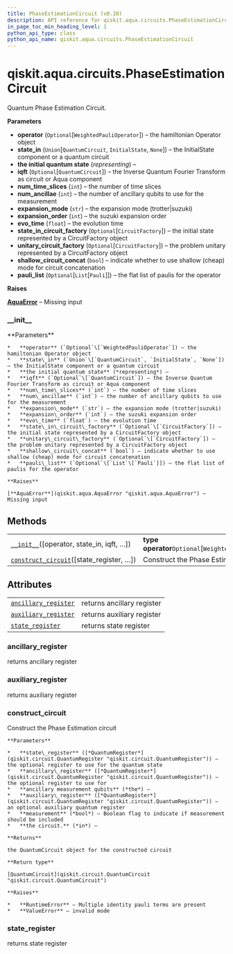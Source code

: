 ```yaml
---
title: PhaseEstimationCircuit (v0.28)
description: API reference for qiskit.aqua.circuits.PhaseEstimationCircuit in qiskit v0.28
in_page_toc_min_heading_level: 1
python_api_type: class
python_api_name: qiskit.aqua.circuits.PhaseEstimationCircuit
---
```


<span id="qiskit-aqua-circuits-phaseestimationcircuit" />

# qiskit.aqua.circuits.PhaseEstimationCircuit

<Class id="qiskit.aqua.circuits.PhaseEstimationCircuit" isDedicatedPage={true} github="https://github.com/qiskit-community/qiskit-aqua/tree/stable/0.9/qiskit/aqua/circuits/phase_estimation_circuit.py" signature="PhaseEstimationCircuit(operator=None, state_in=None, iqft=None, num_time_slices=1, num_ancillae=1, expansion_mode='trotter', expansion_order=1, evo_time=6.283185307179586, state_in_circuit_factory=None, unitary_circuit_factory=None, shallow_circuit_concat=False, pauli_list=None)" modifiers="class">
  Quantum Phase Estimation Circuit.

  **Parameters**

  *   **operator** (`Optional`\[`WeightedPauliOperator`]) – the hamiltonian Operator object
  *   **state\_in** (`Union`\[`QuantumCircuit`, `InitialState`, `None`]) – the InitialState component or a quantum circuit
  *   **the initial quantum state** (*representing*) –
  *   **iqft** (`Optional`\[`QuantumCircuit`]) – the Inverse Quantum Fourier Transform as circuit or Aqua component
  *   **num\_time\_slices** (`int`) – the number of time slices
  *   **num\_ancillae** (`int`) – the number of ancillary qubits to use for the measurement
  *   **expansion\_mode** (`str`) – the expansion mode (trotter|suzuki)
  *   **expansion\_order** (`int`) – the suzuki expansion order
  *   **evo\_time** (`float`) – the evolution time
  *   **state\_in\_circuit\_factory** (`Optional`\[`CircuitFactory`]) – the initial state represented by a CircuitFactory object
  *   **unitary\_circuit\_factory** (`Optional`\[`CircuitFactory`]) – the problem unitary represented by a CircuitFactory object
  *   **shallow\_circuit\_concat** (`bool`) – indicate whether to use shallow (cheap) mode for circuit concatenation
  *   **pauli\_list** (`Optional`\[`List`\[`Pauli`]]) – the flat list of paulis for the operator

  **Raises**

  [**AquaError**](qiskit.aqua.AquaError "qiskit.aqua.AquaError") – Missing input

  ### \_\_init\_\_

  <Function id="qiskit.aqua.circuits.PhaseEstimationCircuit.__init__" signature="__init__(operator=None, state_in=None, iqft=None, num_time_slices=1, num_ancillae=1, expansion_mode='trotter', expansion_order=1, evo_time=6.283185307179586, state_in_circuit_factory=None, unitary_circuit_factory=None, shallow_circuit_concat=False, pauli_list=None)">
    **Parameters**

    *   **operator** (`Optional`\[`WeightedPauliOperator`]) – the hamiltonian Operator object
    *   **state\_in** (`Union`\[`QuantumCircuit`, `InitialState`, `None`]) – the InitialState component or a quantum circuit
    *   **the initial quantum state** (*representing*) –
    *   **iqft** (`Optional`\[`QuantumCircuit`]) – the Inverse Quantum Fourier Transform as circuit or Aqua component
    *   **num\_time\_slices** (`int`) – the number of time slices
    *   **num\_ancillae** (`int`) – the number of ancillary qubits to use for the measurement
    *   **expansion\_mode** (`str`) – the expansion mode (trotter|suzuki)
    *   **expansion\_order** (`int`) – the suzuki expansion order
    *   **evo\_time** (`float`) – the evolution time
    *   **state\_in\_circuit\_factory** (`Optional`\[`CircuitFactory`]) – the initial state represented by a CircuitFactory object
    *   **unitary\_circuit\_factory** (`Optional`\[`CircuitFactory`]) – the problem unitary represented by a CircuitFactory object
    *   **shallow\_circuit\_concat** (`bool`) – indicate whether to use shallow (cheap) mode for circuit concatenation
    *   **pauli\_list** (`Optional`\[`List`\[`Pauli`]]) – the flat list of paulis for the operator

    **Raises**

    [**AquaError**](qiskit.aqua.AquaError "qiskit.aqua.AquaError") – Missing input
  </Function>

  ## Methods

  |                                                                                                                                                                              |                                                       |
  | ---------------------------------------------------------------------------------------------------------------------------------------------------------------------------- | ----------------------------------------------------- |
  | [`__init__`](#qiskit.aqua.circuits.PhaseEstimationCircuit.__init__ "qiskit.aqua.circuits.PhaseEstimationCircuit.__init__")(\[operator, state\_in, iqft, …])                  | **type operator**`Optional`\[`WeightedPauliOperator`] |
  | [`construct_circuit`](#qiskit.aqua.circuits.PhaseEstimationCircuit.construct_circuit "qiskit.aqua.circuits.PhaseEstimationCircuit.construct_circuit")(\[state\_register, …]) | Construct the Phase Estimation circuit                |

  ## Attributes

  |                                                                                                                                                          |                            |
  | -------------------------------------------------------------------------------------------------------------------------------------------------------- | -------------------------- |
  | [`ancillary_register`](#qiskit.aqua.circuits.PhaseEstimationCircuit.ancillary_register "qiskit.aqua.circuits.PhaseEstimationCircuit.ancillary_register") | returns ancillary register |
  | [`auxiliary_register`](#qiskit.aqua.circuits.PhaseEstimationCircuit.auxiliary_register "qiskit.aqua.circuits.PhaseEstimationCircuit.auxiliary_register") | returns auxiliary register |
  | [`state_register`](#qiskit.aqua.circuits.PhaseEstimationCircuit.state_register "qiskit.aqua.circuits.PhaseEstimationCircuit.state_register")             | returns state register     |

  ### ancillary\_register

  <Attribute id="qiskit.aqua.circuits.PhaseEstimationCircuit.ancillary_register">
    returns ancillary register
  </Attribute>

  ### auxiliary\_register

  <Attribute id="qiskit.aqua.circuits.PhaseEstimationCircuit.auxiliary_register">
    returns auxiliary register
  </Attribute>

  ### construct\_circuit

  <Function id="qiskit.aqua.circuits.PhaseEstimationCircuit.construct_circuit" signature="construct_circuit(state_register=None, ancillary_register=None, auxiliary_register=None, measurement=False)">
    Construct the Phase Estimation circuit

    **Parameters**

    *   **state\_register** ([*QuantumRegister*](qiskit.circuit.QuantumRegister "qiskit.circuit.QuantumRegister")) – the optional register to use for the quantum state
    *   **ancillary\_register** ([*QuantumRegister*](qiskit.circuit.QuantumRegister "qiskit.circuit.QuantumRegister")) – the optional register to use for
    *   **ancillary measurement qubits** (*the*) –
    *   **auxiliary\_register** ([*QuantumRegister*](qiskit.circuit.QuantumRegister "qiskit.circuit.QuantumRegister")) – an optional auxiliary quantum register
    *   **measurement** (*bool*) – Boolean flag to indicate if measurement should be included
    *   **the circuit.** (*in*) –

    **Returns**

    the QuantumCircuit object for the constructed circuit

    **Return type**

    [QuantumCircuit](qiskit.circuit.QuantumCircuit "qiskit.circuit.QuantumCircuit")

    **Raises**

    *   **RuntimeError** – Multiple identity pauli terms are present
    *   **ValueError** – invalid mode
  </Function>

  ### state\_register

  <Attribute id="qiskit.aqua.circuits.PhaseEstimationCircuit.state_register">
    returns state register
  </Attribute>
</Class>

